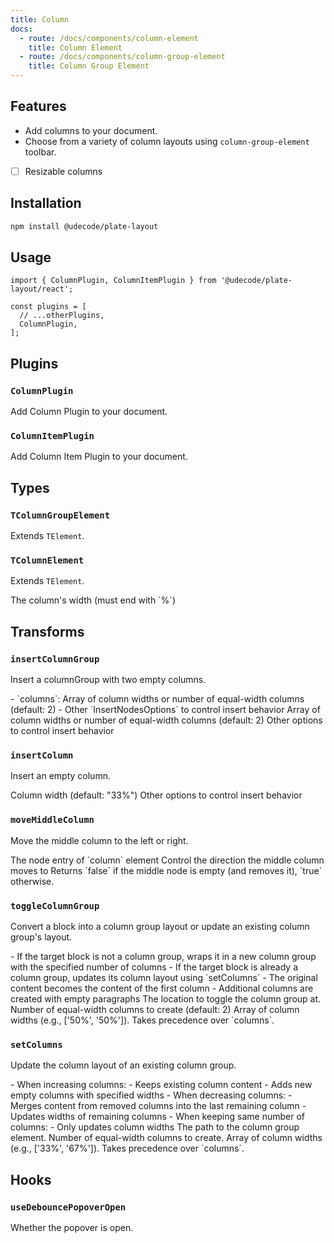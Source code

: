 ```yaml
---
title: Column
docs:
  - route: /docs/components/column-element
    title: Column Element
  - route: /docs/components/column-group-element
    title: Column Group Element
---
```


<ComponentPreview name="column-demo" />

<PackageInfo>

## Features

- Add columns to your document.
- Choose from a variety of column layouts using `column-group-element` toolbar.
- [ ] Resizable columns

</PackageInfo>

## Installation

```bash
npm install @udecode/plate-layout
```

## Usage

```tsx
import { ColumnPlugin, ColumnItemPlugin } from '@udecode/plate-layout/react';

const plugins = [
  // ...otherPlugins,
  ColumnPlugin,
];
```

## Plugins

### `ColumnPlugin`

Add Column Plugin to your document.

### `ColumnItemPlugin`

Add Column Item Plugin to your document.

## Types

### `TColumnGroupElement`

Extends `TElement`.

### `TColumnElement`

Extends `TElement`.

<API name="TColumnElement">
<APIAttributes>
  <APIItem name="width" type="string" optional>
    The column's width (must end with `%`)
  </APIItem>
</APIAttributes>
</API>

## Transforms

### `insertColumnGroup`

Insert a columnGroup with two empty columns.

<API name="insertColumnGroup">
<APIOptions type="InsertNodesOptions & { columns?: number[] | number }">
    - `columns`: Array of column widths or number of equal-width columns (default: 2)
    - Other `InsertNodesOptions` to control insert behavior
  <APIItem name="columns" type="number[] | number" optional>
    Array of column widths or number of equal-width columns (default: 2)
  </APIItem>
  <APIItem name="...InsertNodesOptions" type="InsertNodesOptions">
    Other options to control insert behavior
  </APIItem>
</APIOptions>
</API>

### `insertColumn`

Insert an empty column.

<API name="insertColumn">
<APIOptions type="InsertNodesOptions & { width?: string }">
  <APIItem name="width" type="string" optional>
    Column width (default: "33%")
  </APIItem>
  <APIItem name="...InsertNodesOptions" type="InsertNodesOptions">
    Other options to control insert behavior
  </APIItem>
</APIOptions>
</API>

### `moveMiddleColumn`

Move the middle column to the left or right.

<API name="moveMiddleColumn">
<APIParameters>
  <APIItem name="nodeEntry" type="NodeEntry">
    The node entry of `column` element
  </APIItem>
  <APIItem name="options" type="{ direction: 'left' | 'right' }">
    Control the direction the middle column moves to
  </APIItem>
</APIParameters>

<APIReturns type="boolean">
  Returns `false` if the middle node is empty (and removes it), `true` otherwise.
</APIReturns>
</API>

### `toggleColumnGroup`

Convert a block into a column group layout or update an existing column group's layout.

<API name="toggleColumnGroup">
- If the target block is not a column group, wraps it in a new column group with the specified number of columns
- If the target block is already a column group, updates its column layout using `setColumns`
- The original content becomes the content of the first column
- Additional columns are created with empty paragraphs
<APIOptions type="object">
  <APIItem name="at" type="Location" optional>
    The location to toggle the column group at.
  </APIItem>
  <APIItem name="columns" type="number" optional>
    Number of equal-width columns to create (default: 2)
  </APIItem>
  <APIItem name="widths" type="string[]" optional>
    Array of column widths (e.g., ['50%', '50%']). Takes precedence over `columns`.
  </APIItem>
</APIOptions>
</API>

### `setColumns`

Update the column layout of an existing column group.

<API name="setColumns">
- When increasing columns:
  - Keeps existing column content
  - Adds new empty columns with specified widths
- When decreasing columns:
  - Merges content from removed columns into the last remaining column
  - Updates widths of remaining columns
- When keeping same number of columns:
  - Only updates column widths
<APIOptions type="object">
  <APIItem name="at" type="Path">
    The path to the column group element.
  </APIItem>
  <APIItem name="columns" type="number" optional>
    Number of equal-width columns to create.
  </APIItem>
  <APIItem name="widths" type="string[]" optional>
    Array of column widths (e.g., ['33%', '67%']). Takes precedence over `columns`.
  </APIItem>
</APIOptions>
</API>


## Hooks

### `useDebouncePopoverOpen`

<API name="useDebouncePopoverOpen">
<APIReturns type="boolean">
  Whether the popover is open.
</APIReturns>
</API>